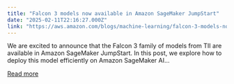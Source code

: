 ```yaml
---
title: "Falcon 3 models now available in Amazon SageMaker JumpStart"
date: "2025-02-11T22:16:27.000Z"
link: "https://aws.amazon.com/blogs/machine-learning/falcon-3-models-now-available-in-amazon-sagemaker-jumpstart/"
---
```


We are excited to announce that the Falcon 3 family of models from TII are available in Amazon SageMaker JumpStart. In this post, we explore how to deploy this model efficiently on Amazon SageMaker AI...

[Read more](https://aws.amazon.com/blogs/machine-learning/falcon-3-models-now-available-in-amazon-sagemaker-jumpstart/)
